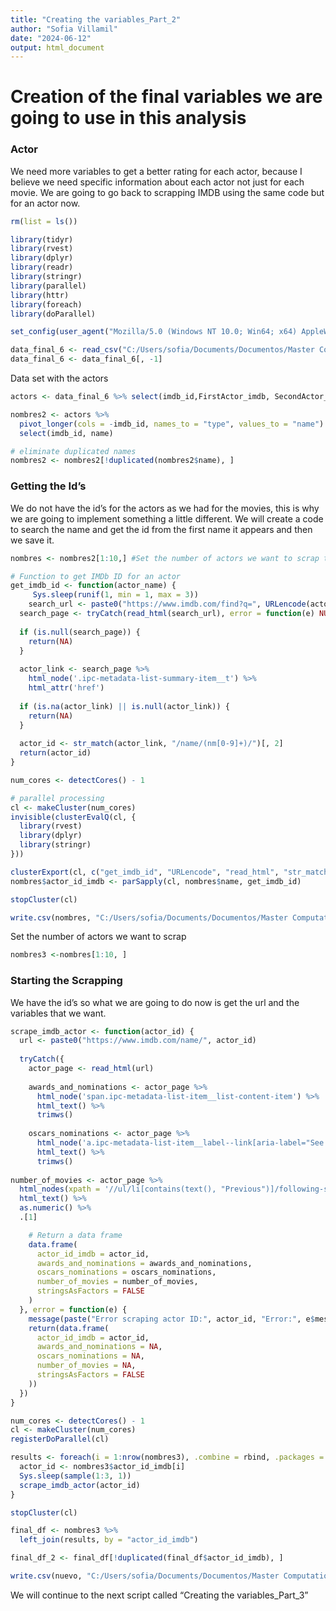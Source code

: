 ```yaml
---
title: "Creating the variables_Part_2"
author: "Sofia Villamil"
date: "2024-06-12"
output: html_document
---
```


# Creation of the final variables we are going to use in this analysis

### Actor

We need more variables to get a better rating for each actor, because I believe we need specific information about each actor not just for each movie. We are going to go back to scrapping IMDB using the same code but for an actor now.

```r
rm(list = ls())
```

```r
library(tidyr)
library(rvest)
library(dplyr)
library(readr)
library(stringr)
library(parallel)
library(httr)
library(foreach)
library(doParallel)
```

```r
set_config(user_agent("Mozilla/5.0 (Windows NT 10.0; Win64; x64) AppleWebKit/537.36 (KHTML, like Gecko) Chrome/121.0.0.0 Safari/537.36; Sofia Villamil / sofia.v1999@gmail.com")) # set your user agent here
```

```r
data_final_6 <- read_csv("C:/Users/sofia/Documents/Documentos/Master Computational Social Sciences/TFM/Master Thesis/Modeling Part 3/data_final_6.csv", show_col_types = FALSE)
data_final_6 <- data_final_6[, -1]

```

Data set with the actors
```r
actors <- data_final_6 %>% select(imdb_id,FirstActor_imdb, SecondActor_imdb)

nombres2 <- actors %>%
  pivot_longer(cols = -imdb_id, names_to = "type", values_to = "name") %>%
  select(imdb_id, name) 

# eliminate duplicated names
nombres2 <- nombres2[!duplicated(nombres2$name), ]
```

### Getting the Id's
We do not have the id's for the actors as we had for the movies, this is why we are going to implement something a little different. We will create a code to search the name and get the id from the first name it appears and then we save it.
```r
nombres <- nombres2[1:10,] #Set the number of actors we want to scrap the id's 
```

```r
# Function to get IMDb ID for an actor
get_imdb_id <- function(actor_name) {
     Sys.sleep(runif(1, min = 1, max = 3))
    search_url <- paste0("https://www.imdb.com/find?q=", URLencode(actor_name), "&s=nm")
  search_page <- tryCatch(read_html(search_url), error = function(e) NULL)
  
  if (is.null(search_page)) {
    return(NA)
  }
  
  actor_link <- search_page %>%
    html_node('.ipc-metadata-list-summary-item__t') %>%
    html_attr('href')
  
  if (is.na(actor_link) || is.null(actor_link)) {
    return(NA)
  }
  
  actor_id <- str_match(actor_link, "/name/(nm[0-9]+)/")[, 2]
  return(actor_id)
}

num_cores <- detectCores() - 1

# parallel processing
cl <- makeCluster(num_cores)
invisible(clusterEvalQ(cl, {
  library(rvest)
  library(dplyr)
  library(stringr)
}))

clusterExport(cl, c("get_imdb_id", "URLencode", "read_html", "str_match", "html_node", "html_attr", "tryCatch"))
nombres$actor_id_imdb <- parSapply(cl, nombres$name, get_imdb_id)

stopCluster(cl)

```

```r
write.csv(nombres, "C:/Users/sofia/Documents/Documentos/Master Computational Social Sciences/TFM/Master Thesis/Modeling Part 3/actors_with_imdb_ids_2.csv", row.names = FALSE)
```

Set the number of actors we want to scrap
```r
nombres3 <-nombres[1:10, ]
```

### Starting the Scrapping 

We have the id's so what we are going to do now is get the url and the variables that we want.
```r
scrape_imdb_actor <- function(actor_id) {
  url <- paste0("https://www.imdb.com/name/", actor_id)
  
  tryCatch({
    actor_page <- read_html(url)
    
    awards_and_nominations <- actor_page %>%
      html_node('span.ipc-metadata-list-item__list-content-item') %>%
      html_text() %>%
      trimws()
    
    oscars_nominations <- actor_page %>%
      html_node('a.ipc-metadata-list-item__label--link[aria-label="See more awards and nominations"]') %>%
      html_text() %>%
      trimws()
    
number_of_movies <- actor_page %>%
  html_nodes(xpath = '//ul/li[contains(text(), "Previous")]/following-sibling::li[@class="ipc-inline-list__item credits-total"]') %>%
  html_text() %>%
  as.numeric() %>%
  .[1]   

    # Return a data frame
    data.frame(
      actor_id_imdb = actor_id,
      awards_and_nominations = awards_and_nominations,
      oscars_nominations = oscars_nominations,
      number_of_movies = number_of_movies,
      stringsAsFactors = FALSE
    )
  }, error = function(e) {
    message(paste("Error scraping actor ID:", actor_id, "Error:", e$message))
    return(data.frame(
      actor_id_imdb = actor_id,
      awards_and_nominations = NA,
      oscars_nominations = NA,
      number_of_movies = NA,
      stringsAsFactors = FALSE
    ))
  })
}

num_cores <- detectCores() - 1
cl <- makeCluster(num_cores)
registerDoParallel(cl)

results <- foreach(i = 1:nrow(nombres3), .combine = rbind, .packages = c("rvest", "dplyr")) %dopar% {
  actor_id <- nombres3$actor_id_imdb[i]
  Sys.sleep(sample(1:3, 1)) 
  scrape_imdb_actor(actor_id)
}

stopCluster(cl)

final_df <- nombres3 %>%
  left_join(results, by = "actor_id_imdb")

```

```r
final_df_2 <- final_df[!duplicated(final_df$actor_id_imdb), ]

write.csv(nuevo, "C:/Users/sofia/Documents/Documentos/Master Computational Social Sciences/TFM/Master Thesis/Modeling Part 3/actors_with_imdb.csv", row.names = FALSE)

```

We will continue to the next script called "Creating the variables_Part_3"





